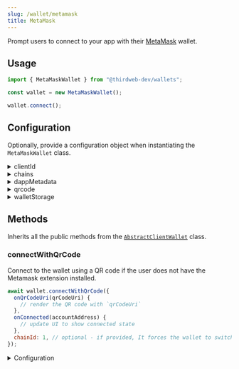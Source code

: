 ```yaml
---
slug: /wallet/metamask
title: MetaMask
---
```



Prompt users to connect to your app with their [MetaMask](https://metamask.io/) wallet.

## Usage

```javascript
import { MetaMaskWallet } from "@thirdweb-dev/wallets";

const wallet = new MetaMaskWallet();

wallet.connect();
```

## Configuration

Optionally, provide a configuration object when instantiating the `MetaMaskWallet` class.

<details>
  <summary>clientId </summary>
  <div>

Provide `clientId` to use the thirdweb RPCs for given `chains`

You can create a client ID for your application from [thirdweb dashboard](https://thirdweb.com/create-api-key).

</div>
</details>

<details>
  <summary>chains</summary>
  <div>

Provide an array of chains you want to support.

Must be an array of `Chain` objects, from the [`@thirdweb-dev/chains`](https://www.npmjs.com/package/@thirdweb-dev/chains) package.

Defaults to our [default chains](/react/react.thirdwebprovider#default-chains).

```javascript
import { MetaMaskWallet } from "@thirdweb-dev/wallets";
import { Ethereum, Polygon } from "@thirdweb-dev/chains";

const walletWithOptions = new MetaMaskWallet(
  // highlight-start
  {
    chains: [Ethereum, Polygon],
  },
  // highlight-end
);
```

</div>
</details>

<details>
  <summary>dappMetadata</summary>
  <div>

Information about your app that the wallet will display when your app tries to connect to it.

Must be an object containing `name`, `url`, and optionally `description` and `logoUrl` properties.

```javascript
import { MetaMaskWallet } from "@thirdweb-dev/wallets";

const walletWithOptions = new MetaMaskWallet({
  // highlight-start
  dappMetadata: {
    name: "thirdweb powered dApp",
    url: "https://thirdweb.com",
    description: "thirdweb powered dApp",
    logoUrl: "https://thirdweb.com/favicon.ico",
  },
  // highlight-end
});
```

</div>
</details>

<details>
  <summary>qrcode</summary>
  <div>

Whether to display the Wallet Connect QR code Modal for connecting to MetaMask on mobile if MetaMask is not injected.

Must be a `boolean`. Defaults to `true`.

```javascript
import { MetaMaskWallet } from "@thirdweb-dev/wallets";

const walletWithOptions = new MetaMaskWallet(
  // highlight-start
  {
    qrcode: false,
  },
  // highlight-end
);
```

</div>
</details>

<details>
  <summary>walletStorage</summary>
  <div>

Some wallets need to store data in persistent storage. This is the storage that will be used for that.

Must be an object conforming to the `AsyncStorage` interface:

```typescript
export interface AsyncStorage {
  getItem(key: string): Promise<string | null>;
  setItem(key: string, value: string): Promise<void>;
  removeItem(key: string): Promise<void>;
}
```

Example:

```javascript
import { MetaMaskWallet } from "@thirdweb-dev/wallets";

const walletWithOptions = new MetaMaskWallet(
  // highlight-start
  {
    walletStorage: {
      getItem: (key) => {
        // Implement your own storage logic here
      },
      removeItem: (key) => {
        // Implement your own storage logic here
      },
      setItem: (key, value) => {
        // Implement your own storage logic here
      },
    },
  },
  // highlight-end
);
```

</div>
</details>

## Methods

Inherits all the public methods from the [`AbstractClientWallet`](interfaces/abstract-client-wallet) class.

### connectWithQrCode

Connect to the wallet using a QR code if the user does not have the Metamask extension installed.

```javascript
await wallet.connectWithQrCode({
  onQrCodeUri(qrCodeUri) {
    // render the QR code with `qrCodeUri`
  },
  onConnected(accountAddress) {
    // update UI to show connected state
  },
  chainId: 1, // optional - if provided, It forces the wallet to switch to the given chainId after connecting
});
```

<details>
  <summary>Configuration</summary>
  <div>

#### onQrCodeUri

A callback to show the QR code to the user.

#### onConnected

A callback to run when the user has connected their wallet to your app.

#### chainId

The chain ID to switch to after connecting. Optional.

```typescript
string | undefined;
```

</div>
</details>
